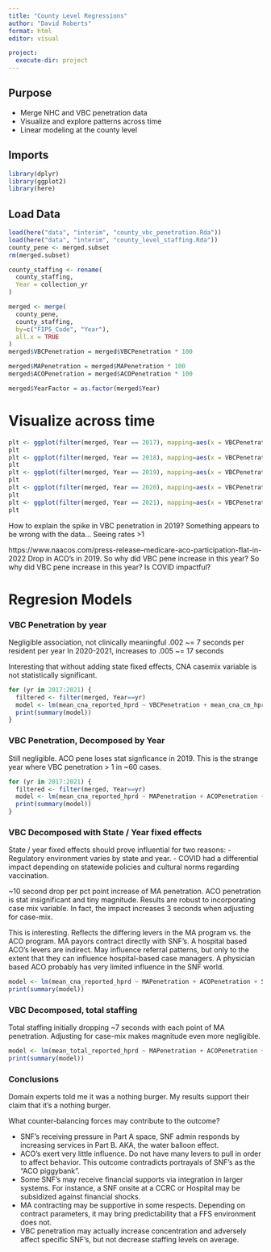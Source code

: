 ```yaml
---
title: "County Level Regressions"
author: "David Roberts"
format: html
editor: visual

project:
  execute-dir: project
---
```


## Purpose
- Merge NHC and VBC penetration data
- Visualize and explore patterns across time
- Linear modeling at the county level

## Imports

```r
library(dplyr)
library(ggplot2)
library(here)
```

## Load Data

```r
load(here("data", "interim", "county_vbc_penetration.Rda"))
load(here("data", "interim", "county_level_staffing.Rda"))
county_pene <- merged.subset
rm(merged.subset)
```

```r
county_staffing <- rename(
  county_staffing,
  Year = collection_yr
)

merged <- merge(
  county_pene,
  county_staffing,
  by=c("FIPS_Code", "Year"),
  all.x = TRUE
)
merged$VBCPenetration = merged$VBCPenetration * 100

merged$MAPenetration = merged$MAPenetration * 100
merged$ACOPenetration = merged$ACOPenetration * 100

merged$YearFactor = as.factor(merged$Year)
```

# Visualize across time

```r
plt <- ggplot(filter(merged, Year == 2017), mapping=aes(x = VBCPenetration, y = mean_cna_reported_hprd)) + geom_point() + xlim(0,100) + ylim(0,6) + ggtitle(label="Reported Nursing Aid Hours Per Resident Per Day By VBC Penetration (2017)")
plt
plt <- ggplot(filter(merged, Year == 2018), mapping=aes(x = VBCPenetration, y = mean_cna_reported_hprd)) + geom_point()  + xlim(0,100) + ylim(0,6) + ggtitle(label="Reported Nursing Aid Hours Per Resident Per Day By VBC Penetration (2018)")
plt
plt <- ggplot(filter(merged, Year == 2019), mapping=aes(x = VBCPenetration, y = mean_cna_reported_hprd)) + geom_point()  + xlim(0,100) + ylim(0,6) + ggtitle(label="Reported Nursing Aid Hours Per Resident Per Day By VBC Penetration (2019)")
plt
plt <- ggplot(filter(merged, Year == 2020), mapping=aes(x = VBCPenetration, y = mean_cna_reported_hprd)) + geom_point()  + xlim(0,100) + ylim(0,6)+ ggtitle(label="Reported Nursing Aid Hours Per Resident Per Day By VBC Penetration (2020)")
plt
plt <- ggplot(filter(merged, Year == 2021), mapping=aes(x = VBCPenetration, y = mean_cna_reported_hprd)) + geom_point() + xlim(0,100) + ylim(0,6) + ggtitle(label="Reported Nursing Aid Hours Per Resident Per Day By VBC Penetration (2021)")
plt
```

How to explain the spike in VBC penetration in 2019? Something appears to be wrong with the data... Seeing rates >1

https://www.naacos.com/press-release--medicare-aco-participation-flat-in-2022
Drop in ACO's in 2019. So why did VBC pene increase in this year? So why did VBC pene increase in this year? Is COVID impactful?

# Regresion Models

### VBC Penetration by year

Negligible association, not clinically meaningful .002 \~= 7 seconds per resident per year In 2020-2021, increases to .005 \~= 17 seconds

Interesting that without adding state fixed effects, CNA casemix variable is not statistically significant.

```r
for (yr in 2017:2021) {
  filtered <- filter(merged, Year==yr)
  model <- lm(mean_cna_reported_hprd ~ VBCPenetration + mean_cna_cm_hprd, filtered)
  print(summary(model))
}
```

### VBC Penetration, Decomposed by Year

Still negligible. ACO pene loses stat signficance in 2019. This is the strange year where VBC penetration \> 1 in \~60 cases.

```r
for (yr in 2017:2021) {
  filtered <- filter(merged, Year==yr)
  model <- lm(mean_cna_reported_hprd ~ MAPenetration + ACOPenetration + mean_cna_cm_hprd, filtered)
  print(summary(model))
}
```

### VBC Decomposed with State / Year fixed effects
State / year fixed effects should prove influential for two reasons:
- Regulatory environment varies by state and year.
- COVID had a differential impact depending on statewide policies and cultural norms regarding vaccination.

\~10 second drop per pct point increase of MA penetration. ACO penetration is stat insignificant and tiny magnitude. Results are robust to incorporating case mix variable. In fact, the impact increases 3 seconds when adjusting for case-mix.

This is interesting. Reflects the differing levers in the MA program vs. the ACO program. MA payors contract directly with SNF's. A hospital based ACO's levers are indirect. May influence referral patterns, but only to the extent that they can influence hospital-based case managers. A physician based ACO probably has very limited influence in the SNF world.

```r
model <- lm(mean_cna_reported_hprd ~ MAPenetration + ACOPenetration + StateAbbrev.x:YearFactor + mean_cna_cm_hprd, merged)
print(summary(model))
```

### VBC Decomposed, total staffing

Total staffing initially dropping \~7 seconds with each point of MA penetration. Adjusting for case-mix makes magnitude even more negligible.

```r
model <- lm(mean_total_reported_hprd ~ MAPenetration + ACOPenetration + StateAbbrev.x:YearFactor + mean_total_cm_hprd, merged)
print(summary(model))
```

### Conclusions

Domain experts told me it was a nothing burger. My results support their claim that it's a nothing burger.

What counter-balancing forces may contribute to the outcome? 

- SNF's receiving pressure in Part A space, SNF admin responds by increasing services in Part B. AKA, the water balloon effect. 
- ACO's exert very little influence. Do not have many levers to pull in order to affect behavior. This outcome contradicts portrayals of SNF's as the "ACO piggybank". 
- Some SNF's may receive financial supports via integration in larger systems. For instance, a SNF onsite at a CCRC or Hospital may be subsidized against financial shocks. 
- MA contracting may be supportive in some respects. Depending on contract parameters, it may bring predictability that a FFS environment does not. 
- VBC penetration may actually increase concentration and adversely affect specific SNF's, but not decrease staffing levels on average.
